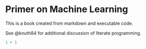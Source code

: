 # Primer on Machine Learning

This is a book created from markdown and executable code.

See @knuth84 for additional discussion of literate programming.

```r
1 + 1
```
